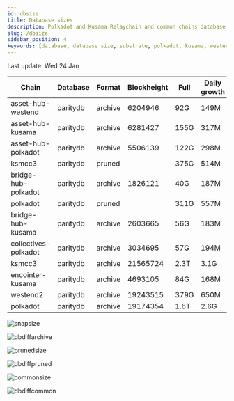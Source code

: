 ```yaml
---
id: dbsize
title: Database sizes
description: Polkadot and Kusama Relaychain and common chains database sizes
slug: /dbsize
sidebar_position: 4
keywords: [database, database size, substrate, polkadot, kusama, westend]
---
```



Last update: Wed 24 Jan

| Chain    | Database   | Format | Blockheight | Full         | Daily growth |
| ------------------------| ----------- | -------- | ------- | ---------- | ----- | 
| asset-hub-westend | paritydb | archive | 6204946 | 92G | 149M |
| asset-hub-kusama | paritydb | archive | 6281427 | 155G | 317M |
| asset-hub-polkadot | paritydb | archive | 5506139 | 122G | 298M |
| ksmcc3 | paritydb | pruned |  | 375G | 514M |
| bridge-hub-polkadot | paritydb | archive | 1826121 | 40G | 187M |
| polkadot | paritydb | pruned |  | 311G | 557M |
| bridge-hub-kusama | paritydb | archive | 2603665 | 56G | 183M |
| collectives-polkadot | paritydb | archive | 3034695 | 57G | 194M |
| ksmcc3 | paritydb | archive | 21565724 | 2.3T | 3.1G |
| encointer-kusama | paritydb | archive | 4693105 | 84G | 168M |
| westend2 | paritydb | archive | 19243515 | 379G | 650M |
| polkadot | paritydb | archive | 19174354 | 1.6T | 2.6G |

![snapsize](/img/archivesize.png)

![dbdiffarchive](/img/dbdiffrelay.png)

![prunedsize](/img/prunedsize.png)

![dbdiffpruned](/img/dbdiffpruned.png)

![commonsize](/img/commonsize.png)

![dbdiffcommon](/img/dbdiffcommon.png)
